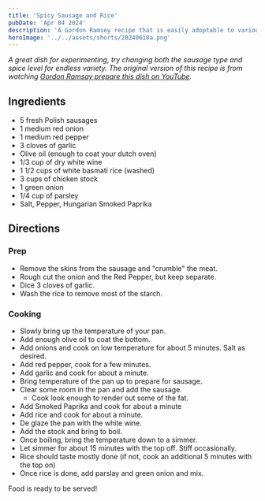 ```yaml
---
title: 'Spicy Sausage and Rice'
pubDate: 'Apr 04 2024'
description: 'A Gordon Ramsey recipe that is easily adoptable to various tastes'
heroImage: '../../assets/shorts/20240610a.png'
---
```




_A great dish for experimenting, try changing both the sausage type and spice level for endless variety. The original version of this recipe is from watching [Gordon Ramsay prepare this dish on YouTube](https://www.youtube.com/watch?v=FP6E3JtmsCE)._

## Ingredients

- 5 fresh Polish sausages
- 1 medium red onion
- 1 medium red pepper
- 3 cloves of garlic
- Olive oil (enough to coat your dutch oven)
- 1/3 cup of dry white wine
- 1 1/2 cups of white basmati rice (washed)
- 3 cups of chicken stock
- 1 green onion
- 1/4 cup of parsley
- Salt, Pepper, Hungarian Smoked Paprika

## Directions

### Prep

- Remove the skins from the sausage and "crumble" the meat.
- Rough cut the onion and the Red Pepper, but keep separate.
- Dice 3 cloves of garlic.
- Wash the rice to remove most of the starch.

### Cooking

- Slowly bring up the temperature of your pan.
- Add enough olive oil to coat the bottom.
- Add onions and cook on low temperature for about 5 minutes. Salt as desired.
- Add red pepper, cook for a few minutes.
- Add garlic and cook for about a minute.
- Bring temperature of the pan up to prepare for sausage.
- Clear some room in the pan and add the sausage.
  - Cook look enough to render out some of the fat.
- Add Smoked Paprika and cook for about a minute
- Add rice and cook for about a minute.
- De glaze the pan with the white wine.
- Add the stock and bring to boil.
- Once boiling, bring the temperature down to a simmer.
- Let simmer for about 15 minutes with the top off. Stiff occasionally.
- Rice should taste mostly done (if not, cook an additional 5 minutes with the top on)
- Once rice is done, add parslay and green onion and mix.

Food is ready to be served!
